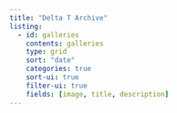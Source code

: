 ```yaml
---
title: "Delta T Archive"
listing:
  - id: galleries
    contents: galleries
    type: grid
    sort: "date"
    categories: true
    sort-ui: true
    filter-ui: true
    fields: [image, title, description]
---
```

